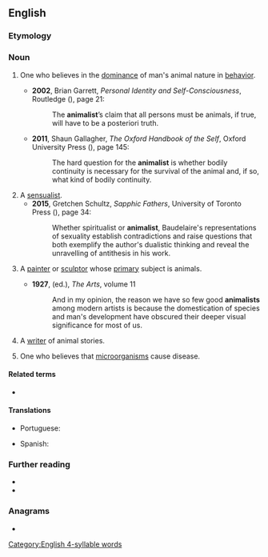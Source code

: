 ==English==

===Etymology===
{{suffix|en|animal|ist}}

===Noun===
{{en-noun}}

# {{lb|en|philosophy}} One who believes in the [[dominance]] of man's animal nature in [[behavior]]. {{attn|en|Conflating sense 1/2?}}
#* '''2002''', Brian Garrett, ''Personal Identity and Self-Consciousness'', Routledge ({{ISBN|9781134708024}}), page 21:
#*: The '''animalist'''’s claim that all persons must be animals, if true, will have to be a posteriori truth.
#* '''2011''', Shaun Gallagher, ''The Oxford Handbook of the Self'', Oxford University Press ({{ISBN|9780199548019}}), page 145:
#*: The hard question for the '''animalist''' is whether bodily continuity is necessary for the survival of the animal and, if so, what kind of bodily continuity. 
# A [[sensualist]].
#* '''2015''', Gretchen Schultz, ''Sapphic Fathers'', University of Toronto Press ({{ISBN|9781442666405}}), page 34:
#*: Whether spiritualist or '''animalist''', Baudelaire's representations of sexuality establish contradictions and raise questions that both exemplify the author's dualistic thinking and reveal the unravelling of antithesis in his work.
# {{lb|en|art}} A [[painter]] or [[sculptor]] whose [[primary]] subject is animals.
#: {{syn|en|animalier}}
#* '''1927''', {{w|Hamilton Easter Field}} (ed.), ''The Arts'', volume 11
#*: And in my opinion, the reason we have so few good '''animalists''' among modern artists is because the domestication of species and man's development have obscured  their deeper visual significance for most of us.
# {{lb|en|literature}} A [[writer]] of animal stories.
# {{lb|en|rare}} One who believes that [[microorganism]]s cause disease.

====Related terms====
* {{l|en|animalism}}

====Translations====
{{trans-top|painter or sculptor whose primary subject is animals}}
* Portuguese: {{t|pt|animalista|m|f}}
{{trans-mid}}
* Spanish: {{t|es|animalista |m|f}}
{{trans-bottom}}

===Further reading===
* {{R:Lexico}}
* {{R:Merriam-Webster Online}}

===Anagrams===
* {{anagrams|en|a=aaiilmnst|Tamilians}}

[[Category:English 4-syllable words]]